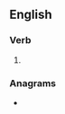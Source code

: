 ==English==

===Verb===
{{head|en|verb form}}

# {{en-third-person singular of|reclaim}}

===Anagrams===
* {{anagrams|en|Maricles|car miles|claimers|miracles}}